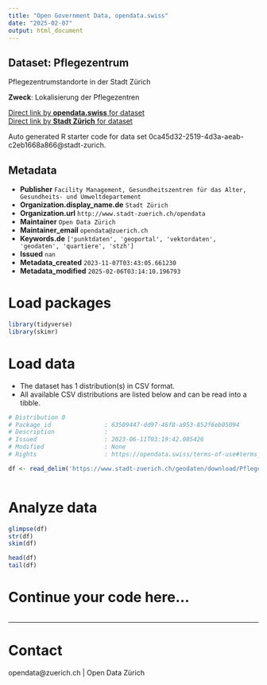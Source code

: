 ```yaml
---
title: "Open Government Data, opendata.swiss"
date: "2025-02-07"
output: html_document
---
```


## Dataset: Pflegezentrum

Pflegezentrumstandorte in der Stadt Zürich

**Zweck**: Lokalisierung der Pflegezentren

[Direct link by **opendata.swiss** for dataset](https://opendata.swiss/de/dataset/pflegezentrum1)<br>
[Direct link by **Stadt Zürich** for dataset](https://data.stadt-zuerich.ch/dataset/geo_pflegezentrum)

Auto generated R starter code for data set 0ca45d32-2519-4d3a-aeab-c2eb1668a866@stadt-zurich.

## Metadata

- **Publisher** `Facility Management, Gesundheitszentren für das Alter, Gesundheits- und Umweltdepartement`
- **Organization.display_name.de** `Stadt Zürich`
- **Organization.url** `http://www.stadt-zuerich.ch/opendata`
- **Maintainer** `Open Data Zürich`
- **Maintainer_email** `opendata@zuerich.ch`
- **Keywords.de** `['punktdaten', 'geoportal', 'vektordaten', 'geodaten', 'quartiere', 'stzh']`
- **Issued** `nan`
- **Metadata_created** `2023-11-07T03:43:05.661230`
- **Metadata_modified** `2025-02-06T03:14:10.196793`


# Load packages

```r

library(tidyverse)
library(skimr)

```

# Load data

-   The dataset has 1 distribution(s) in CSV format.
-   All available CSV distributions are listed below and can be read into a tibble.

```r

# Distribution 0
# Package_id               : 63509447-dd97-46f8-a953-852f6eb05094
# Description              : 
# Issued                   : 2023-06-11T03:19:42.085426
# Modified                 : None
# Rights                   : https://opendata.swiss/terms-of-use#terms_open

df <- read_delim('https://www.stadt-zuerich.ch/geodaten/download/Pflegezentrum?format=10008')



```

# Analyze data

```r

glimpse(df)
str(df)
skim(df)

head(df)
tail(df)

```

# Continue your code here...

```r

```

------------------------------------------------------------------------

# Contact

opendata@zuerich.ch | Open Data Zürich
